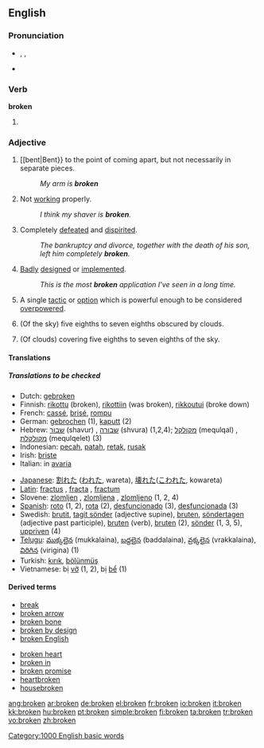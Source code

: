 {{see|Broken}}
{{wikipedia|Broken (disambiguation)}}
==English==

{{rank|follow|chance|happened|641|broken|trouble|die|arm}}

===Pronunciation===
*{{AHD|brōk'ən}}, {{IPA|/ˈbrəʊkən/}}, {{SAMPA|/"br@Uk@n/}}
*{{audio|en-us-broken.ogg|Audio (US)}}
*:{{rhymes|əʊkən}}

===Verb===
'''broken'''

# {{past participle of|[[break]]}}

===Adjective===
{{en-adj}}

# [[bent|Bent}} to the point of coming apart, but not necessarily in separate pieces.
#: ''My arm is '''broken'''''
# Not [[working]] properly.
#: ''I think my shaver is '''broken'''.''
# Completely [[defeated]] and [[dispirited]].
#: ''The bankruptcy and divorce, together with the death of his son, left him completely '''broken'''.''
# {{context|software|colloquial}} [[badly|Badly]] [[designed]] or [[implemented]].
#: ''This is the most '''broken''' application I've seen in a long time.''
# {{sports}} A single [[tactic]] or [[option]] which is powerful enough to be considered [[overpowered]].
# {{meteorology}} (Of the sky) five eighths to seven eighths obscured by clouds.
# {{meteorology}} (Of clouds) covering five eighths to seven eighths of the sky.

====Translations====

=====Translations to be checked=====
{{rfc-trans}}
{{trans-top|Translations to be checked}}
*Dutch: [[gebroken]]
*Finnish: [[rikottu]] (broken), [[rikottiin]] (was broken), [[rikkoutui]] (broke down)
*French: [[cassé]], [[brisé]], [[rompu]]
*German: [[gebrochen]] (1), [[kaputt]] (2)
*Hebrew: [[שבור]] (shavur) {{m}}, [[שבורה]] (shvura) {{f}} (1,2,4); [[מקולקל]] (mequlqal) {{m}}, [[מקולקלת]] (mequlqelet) {{f}} (3)
*Indonesian: [[pecah]], [[patah]], [[retak]], [[rusak]]
*Irish: [[briste]]
*Italian: in [[avaria]]
{{trans-mid}}
*[[Japanese]]: [[割れた]] ([[われた]], wareta), [[壊れた]]([[こわれた]], kowareta)
*[[Latin]]: [[fractus]] {{m}}, [[fracta]] {{f}}, [[fractum]] {{n}}
*Slovene: [[zlomljen]] {{m}}, [[zlomljena]] {{f}}, [[zlomljeno]] {{n}} (1, 2, 4)
*[[Spanish]]: [[roto]] {{m}} (1, 2), [[rota]] {{f}} (2), [[desfuncionado]] {{m}} (3), [[desfuncionada]] {{f}} (3)
*Swedish: [[brutit]], [[tagit sönder]] (adjective supine), [[bruten]], [[söndertagen]] (adjective past participle), [[bruten]] (verb), [[bruten]] (2), [[sönder]] (1, 3, 5), [[uppriven]] (4)
*[[Telugu]]: [[ముక్కలైన]] (mukkalaina), [[బద్దలైన]] (baddalaina), [[వ్రక్కలైన]] (vrakkalaina), [[విరిగిన]] (virigina) (1)
*Turkish: [[kırık]], [[bölünmüş]]
*Vietnamese: bị [[vỡ]] (1, 2), bị [[bể]] (1)
{{trans-bottom}}

====Derived terms====
{{top2}}
*[[break]]
*[[broken arrow]]
*[[broken bone]]
*[[broken by design]]
*[[broken English]]
{{mid2}}
*[[broken heart]]
*[[broken in]]
*[[broken promise]]
*[[heartbroken]]
*[[housebroken]]
{{bottom}}

[[Category:1000 English basic words]]

[[ang:broken]]
[[ar:broken]]
[[de:broken]]
[[el:broken]]
[[fr:broken]]
[[io:broken]]
[[it:broken]]
[[kk:broken]]
[[hu:broken]]
[[pt:broken]]
[[simple:broken]]
[[fi:broken]]
[[ta:broken]]
[[tr:broken]]
[[vo:broken]]
[[zh:broken]]